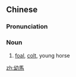 {{also|幼马}}
==Chinese==
{{zh-forms|s=幼马}}

===Pronunciation===
{{zh-pron
|m=yòumǎ
|cat=n
}}

===Noun===
{{zh-noun}}

# [[foal]], [[colt]], young horse

{{zh-cat|Baby animals}}

[[zh:幼馬]]